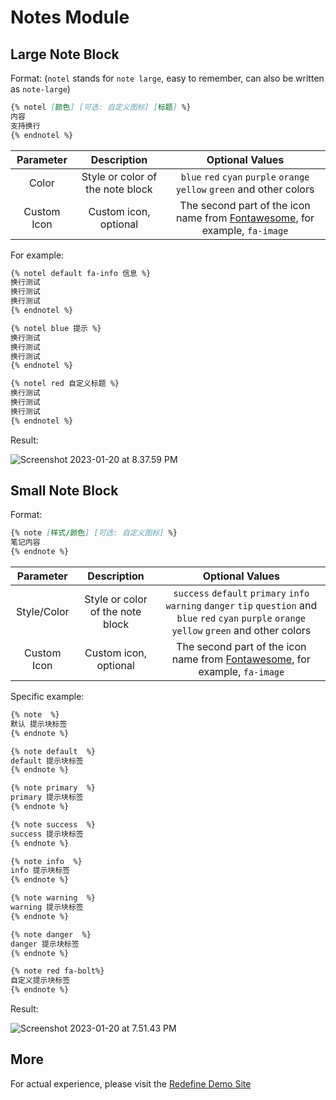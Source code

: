 # Notes Module



## Large Note Block

Format: (`notel` stands for `note large`, easy to remember, can also be written as `note-large`)

```markdown
{% notel [颜色] [可选: 自定义图标] [标题] %}
内容
支持换行
{% endnotel %}
```

| Parameter | Description | Optional Values |
| :---: | :---: | :---: |
| Color | Style or color of the note block | `blue` `red` `cyan` `purple` `orange` `yellow` `green` and other colors |
| Custom Icon | Custom icon, optional | The second part of the icon name from [Fontawesome](https://fontawesome.com/search), for example, `fa-image` |

For example:

```markdown
{% notel default fa-info 信息 %}
换行测试
换行测试
换行测试
{% endnotel %}

{% notel blue 提示 %}
换行测试
换行测试
换行测试
{% endnotel %}

{% notel red 自定义标题 %}
换行测试
换行测试
换行测试
{% endnotel %}
```

Result:

![Screenshot 2023-01-20 at 8.37.59 PM](https://evan.beee.top/img/2023/01/20/c1395f65bfa84fe07886245c92d18f49.png)



## Small Note Block

Format:

```markdown
{% note [样式/颜色] [可选: 自定义图标] %}
笔记内容
{% endnote %}
```

| Parameter | Description | Optional Values |
| :---: | :---: | :---: |
| Style/Color | Style or color of the note block | `success` `default` `primary` `info` `warning` `danger` `tip` `question` and `blue` `red` `cyan` `purple` `orange` `yellow` `green` and other colors |
| Custom Icon | Custom icon, optional | The second part of the icon name from [Fontawesome](https://fontawesome.com/search), for example, `fa-image` |


Specific example:

```html
{% note  %}
默认 提示块标签
{% endnote %}

{% note default  %}
default 提示块标签
{% endnote %}

{% note primary  %}
primary 提示块标签
{% endnote %}

{% note success  %}
success 提示块标签
{% endnote %}

{% note info  %}
info 提示块标签
{% endnote %}

{% note warning  %}
warning 提示块标签
{% endnote %}

{% note danger  %}
danger 提示块标签
{% endnote %}

{% note red fa-bolt%}
自定义提示块标签
{% endnote %}
```

Result:



![Screenshot 2023-01-20 at 7.51.43 PM](https://evan.beee.top/img/2023/01/20/d97817b2d310e0f13852afa05cc222fd.png)

## More

For actual experience, please visit the [Redefine Demo Site](https://redefine.ohevan.com/2022/10/02/theme-demo/)
